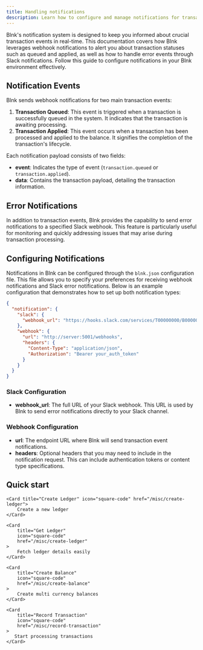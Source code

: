 ```yaml
---
title: Handling notifications
description: Learn how to configure and manage notifications for transaction events in Blnk.
---
```


Blnk's notification system is designed to keep you informed about crucial transaction events in real-time. This documentation covers how Blnk leverages webhook notifications to alert you about transaction statuses such as queued and applied, as well as how to handle error events through Slack notifications. Follow this guide to configure notifications in your Blnk environment effectively.

## Notification Events

Blnk sends webhook notifications for two main transaction events:

1. **Transaction Queued**: This event is triggered when a transaction is successfully queued in the system. It indicates that the transaction is awaiting processing.
2. **Transaction Applied**: This event occurs when a transaction has been processed and applied to the balance. It signifies the completion of the transaction's lifecycle.

Each notification payload consists of two fields:

- **event**: Indicates the type of event (`transaction.queued` or `transaction.applied`).
- **data**: Contains the transaction payload, detailing the transaction information.

## Error Notifications

In addition to transaction events, Blnk provides the capability to send error notifications to a specified Slack webhook. This feature is particularly useful for monitoring and quickly addressing issues that may arise during transaction processing.

## Configuring Notifications

Notifications in Blnk can be configured through the `blnk.json` configuration file. This file allows you to specify your preferences for receiving webhook notifications and Slack error notifications. Below is an example configuration that demonstrates how to set up both notification types:

```json
{
  "notification": {
    "slack": {
      "webhook_url": "https://hooks.slack.com/services/T00000000/B00000000/XXXXXXXXXXXXXXXXXXXXXXXX"
    },
    "webhook": {
      "url": "http://server:5001/webhooks",
      "headers": {
        "Content-Type": "application/json",
        "Authorization": "Bearer your_auth_token"
      }
    }
  }
}
```

### Slack Configuration

- **webhook_url**: The full URL of your Slack webhook. This URL is used by Blnk to send error notifications directly to your Slack channel.

### Webhook Configuration

- **url**: The endpoint URL where Blnk will send transaction event notifications.
- **headers**: Optional headers that you may need to include in the notification request. This can include authentication tokens or content type specifications.


## Quick start
<CardGroup>

    <Card title="Create Ledger" icon="square-code" href="/misc/create-ledger">
        Create a new ledger
    </Card>

    <Card
        title="Get Ledger"
        icon="square-code"
        href="/misc/create-ledger"
    >
        Fetch ledger details easily
    </Card>

    <Card
        title="Create Balance"
        icon="square-code"
        href="/misc/create-balance"
    >
        Create multi currency balances
    </Card>

    <Card
        title="Record Transaction"
        icon="square-code"
        href="/misc/record-transaction"
    >
       Start processing transactions
    </Card>

</CardGroup>
